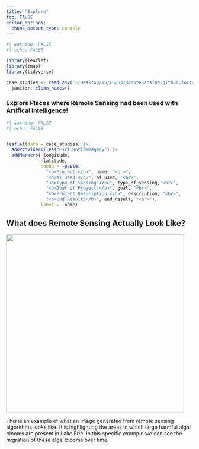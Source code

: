 ```yaml
---
title: "Explore"
toc: FALSE
editor_options: 
  chunk_output_type: console
---
```


```r
#| warning: FALSE
#| echo: FALSE

library(leaflet)
library(tmap)
library(tidyverse)

case_studies <- read_csv("~/Desktop/15/CS263/RemoteSensing.github.io/tabs/CS263Case Studies.csv") |>
  janitor::clean_names()
```

### Explore Places where Remote Sensing had been used with Artifical Intelligence!

```r
#| warning: FALSE
#| echo: FALSE


leaflet(data = case_studies) |>
  addProviderTiles("Esri.WorldImagery") |>
  addMarkers(~longitude, 
             ~latitude, 
             popup = ~paste(
               "<b>Project:</b>", name, "<br>", 
               "<b>AI Used:</b>", ai_used, "<br>",
               "<b>Type of Sensing:</b>", type_of_sensing,"<br>", 
               "<b>Goal of Project:</b>", goal, "<br>",
               "<b>Project Description:</b>", description, "<br>",
               "<b>End Result:</b>", end_result, "<br>"),
             label = ~name)
```

## What does Remote Sensing Actually Look Like?

[![](images/lakeeriesensed.jpeg){.rounded-img width="5in"}](https://www.researchgate.net/figure/Example-image-of-NOAAs-Lake-Erie-HAB-tracker-a-tool-that-combines-remote-sensing_fig1_299461504)

This is an example of what an image generated from remote sensing algorithms looks like. It is highlighting the areas in which large harmful algal blooms are present in Lake Erie. In this specific example we can see the migration of these algal blooms over time.
